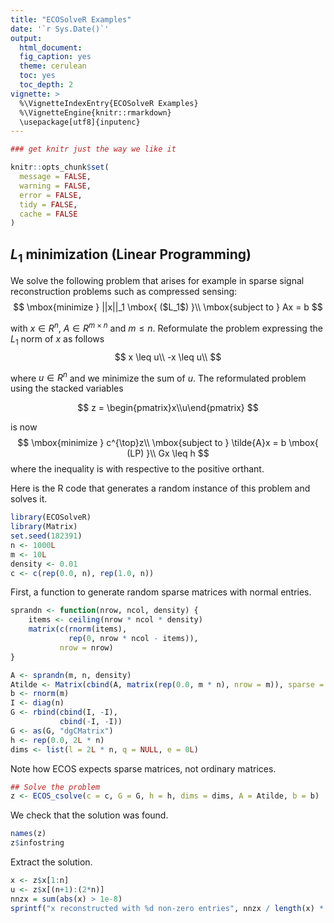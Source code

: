 ```yaml
---
title: "ECOSolveR Examples"
date: '`r Sys.Date()`'
output:
  html_document:
  fig_caption: yes
  theme: cerulean
  toc: yes
  toc_depth: 2
vignette: >
  %\VignetteIndexEntry{ECOSolveR Examples}
  %\VignetteEngine{knitr::rmarkdown}
  \usepackage[utf8]{inputenc}
---
```


```r
### get knitr just the way we like it

knitr::opts_chunk$set(
  message = FALSE,
  warning = FALSE,
  error = FALSE,
  tidy = FALSE,
  cache = FALSE
)

```
## $L_1$ minimization (Linear Programming)

We solve the following problem that arises for example in sparse
signal reconstruction problems such as compressed sensing:
$$
\mbox{minimize } ||x||_1  \mbox{   ($L_1$)   }\\
\mbox{subject to } Ax = b
$$

with $x\in R^n$, $A \in R^{m \times n}$ and $m\leq n.$ Reformulate the
problem expressing the $L_1$ norm of $x$ as follows
$$
x \leq u\\
-x \leq u\\
$$

where $u\in R^n$ and we minimize the sum of $u$. The reformulated
problem using the stacked variables

$$
z = \begin{pmatrix}x\\u\end{pmatrix}
$$

is now
$$
\mbox{minimize } c^{\top}z\\
\mbox{subject to } \tilde{A}x = b  \mbox{   (LP)  }\\
     Gx \leq h
$$
where the inequality is with respective to the positive orthant.

Here is the R code that generates a random instance of this problem
and solves it.

```r
library(ECOSolveR)
library(Matrix)
set.seed(182391)
n <- 1000L
m <- 10L
density <- 0.01
c <- c(rep(0.0, n), rep(1.0, n))
```

First, a function to generate random sparse matrices with normal
entries.

```r
sprandn <- function(nrow, ncol, density) {
    items <- ceiling(nrow * ncol * density)
    matrix(c(rnorm(items),
             rep(0, nrow * ncol - items)),
           nrow = nrow)
}
```

```r
A <- sprandn(m, n, density)
Atilde <- Matrix(cbind(A, matrix(rep(0.0, m * n), nrow = m)), sparse = TRUE)
b <- rnorm(m)
I <- diag(n)
G <- rbind(cbind(I, -I),
           cbind(-I, -I))
G <- as(G, "dgCMatrix")
h <- rep(0.0, 2L * n)
dims <- list(l = 2L * n, q = NULL, e = 0L)
```

Note how ECOS expects sparse matrices, not ordinary matrices.

```r
## Solve the problem
z <- ECOS_csolve(c = c, G = G, h = h, dims = dims, A = Atilde, b = b)
```

We check that the solution was found.

```r
names(z)
z$infostring
```

Extract the solution.

```r
x <- z$x[1:n]
u <- z$x[(n+1):(2*n)]
nnzx = sum(abs(x) > 1e-8)
sprintf("x reconstructed with %d non-zero entries", nnzx / length(x) * 100)
```
